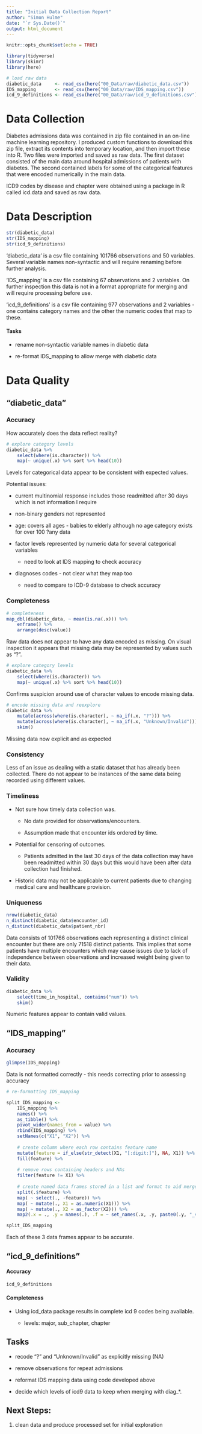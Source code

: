 ```yaml
---
title: "Initial Data Collection Report"
author: "Simon Hulme"
date: "`r Sys.Date()`"
output: html_document
---
```


```r
knitr::opts_chunk$set(echo = TRUE)
```

```r
library(tidyverse)
library(skimr)
library(here)
```

```r
# load raw data
diabetic_data     <- read_csv(here("00_Data/raw/diabetic_data.csv"))
IDS_mapping       <- read_csv(here("00_Data/raw/IDS_mapping.csv"))
icd_9_definitions <- read_csv(here("00_Data/raw/icd_9_definitions.csv"))
```

# Data Collection

Diabetes admissions data was contained in zip file contained in an on-line machine learning repository. I produced custom functions to download this zip file, extract its contents into temporary location, and then import these into R. Two files were imported and saved as raw data. The first dataset consisted of the main data around hospital admissions of patients with diabetes. The second contained labels for some of the categorical features that were encoded numerically in the main data.

ICD9 codes by disease and chapter were obtained using a package in R called icd.data and saved as raw data.

# Data Description

```r
str(diabetic_data)
str(IDS_mapping)
str(icd_9_definitions)
```

'diabetic_data' is a csv file containing 101766 observations and 50 variables. Several variable names non-syntactic and will require renaming before further analysis.

'IDS_mapping' is a csv file containing 67 observations and 2 variables. On further inspection this data is not in a format appropriate for merging and will require processing before use.

'icd_9_definitions' is a csv file containing 977 observations and 2 variables - one contains category names and the other the numeric codes that map to these.

#### Tasks

-   rename non-syntactic variable names in diabetic data

-   re-format IDS_mapping to allow merge with diabetic data

# Data Quality

## "diabetic_data"

### Accuracy

How accurately does the data reflect reality?

```r
# explore category levels
diabetic_data %>% 
    select(where(is.character)) %>% 
    map(~ unique(.x) %>% sort %>% head(10))
```

Levels for categorical data appear to be consistent with expected values.

Potential issues:

-   current multinomial response includes those readmitted after 30 days which is not information I require

-   non-binary genders not represented

-   age: covers all ages - babies to elderly although no age category exists for over 100 ?any data

-   factor levels represented by numeric data for several categorical variables

    -   need to look at IDS mapping to check accuracy

-   diagnoses codes - not clear what they map too

    -   need to compare to ICD-9 database to check accuracy

### Completeness

```r
# completeness
map_dbl(diabetic_data, ~ mean(is.na(.x))) %>% 
    enframe() %>% 
    arrange(desc(value))
```

Raw data does not appear to have any data encoded as missing. On visual inspection it appears that missing data may be represented by values such as "?".

```r
# explore category levels
diabetic_data %>% 
    select(where(is.character)) %>% 
    map(~ unique(.x) %>% sort %>% head(10))
```

Confirms suspicion around use of character values to encode missing data.

```r
# encode missing data and reexplore
diabetic_data %>% 
    mutate(across(where(is.character), ~ na_if(.x, "?"))) %>%
    mutate(across(where(is.character), ~ na_if(.x, "Unknown/Invalid"))) %>% 
    skim()
```

Missing data now explicit and as expected

### Consistency

Less of an issue as dealing with a static dataset that has already been collected. There do not appear to be instances of the same data being recorded using different values.

### Timeliness

-   Not sure how timely data collection was.

    -   No date provided for observations/encounters.

    -   Assumption made that encounter ids ordered by time.

-   Potential for censoring of outcomes.

    -   Patients admitted in the last 30 days of the data collection may have been readmitted within 30 days but this would have been after data collection had finished.

-   Historic data may not be applicable to current patients due to changing medical care and healthcare provision.

### Uniqueness

```r
nrow(diabetic_data)
n_distinct(diabetic_data$encounter_id)
n_distinct(diabetic_data$patient_nbr)
```

Data consists of 101766 observations each representing a distinct clinical encounter but there are only 71518 distinct patients. This implies that some patients have multiple encounters which may cause issues due to lack of independence between observations and increased weight being given to their data.

### Validity

```r
diabetic_data %>% 
    select(time_in_hospital, contains("num")) %>% 
    skim()
```

Numeric features appear to contain valid values.

## "IDS_mapping"

### Accuracy

```r
glimpse(IDS_mapping)
```

Data is not formatted correctly - this needs correcting prior to assessing accuracy

```r
# re-formatting IDS_mapping

split_IDS_mapping <- 
    IDS_mapping %>%
    names() %>%
    as_tibble() %>%
    pivot_wider(names_from = value) %>%
    rbind(IDS_mapping) %>%
    setNames(c("X1", "X2")) %>% 
    
    # create column where each row contains feature name
    mutate(feature = if_else(str_detect(X1, "[:digit:]"), NA, X1)) %>%
    fill(feature) %>%
    
    # remove rows containing headers and NAs
    filter(feature != X1) %>%
    
    # create named data frames stored in a list and format to aid merge with diabetes data
    split(.$feature) %>%
    map( ~ select(., -feature)) %>%
    map( ~ mutate(., X1 = as.numeric(X1))) %>%
    map( ~ mutate(., X2 = as_factor(X2))) %>%
    map2(.x = ., .y = names(.), .f = ~ set_names(.x, .y, paste0(.y, "_value")))
```

```r
split_IDS_mapping
```

Each of these 3 data frames appear to be accurate.

## "icd_9_definitions"

#### Accuracy

```r
icd_9_definitions
```

#### Completeness

-   Using icd_data package results in complete icd 9 codes being available.

    -   levels: major, sub_chapter, chapter

## Tasks

-   recode "?" and "Unknown/Invalid" as explicitly missing (NA)

-   remove observations for repeat admissions

-   reformat IDS mapping data using code developed above

-   decide which levels of icd9 data to keep when merging with diag\_\*.

## Next Steps:

1.  clean data and produce processed set for initial exploration
